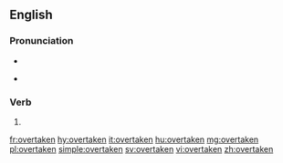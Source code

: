 ==English==

===Pronunciation===
* {{IPA|/ˈovəɹteɪkən/}}
* {{audio|En-us-overtaken.ogg|Audio (US)|lang=en}}
*: {{rhymes|eɪkən}}

===Verb===
{{head|en}}

# {{past participle of|overtake|lang=en}}

[[fr:overtaken]]
[[hy:overtaken]]
[[it:overtaken]]
[[hu:overtaken]]
[[mg:overtaken]]
[[pl:overtaken]]
[[simple:overtaken]]
[[sv:overtaken]]
[[vi:overtaken]]
[[zh:overtaken]]